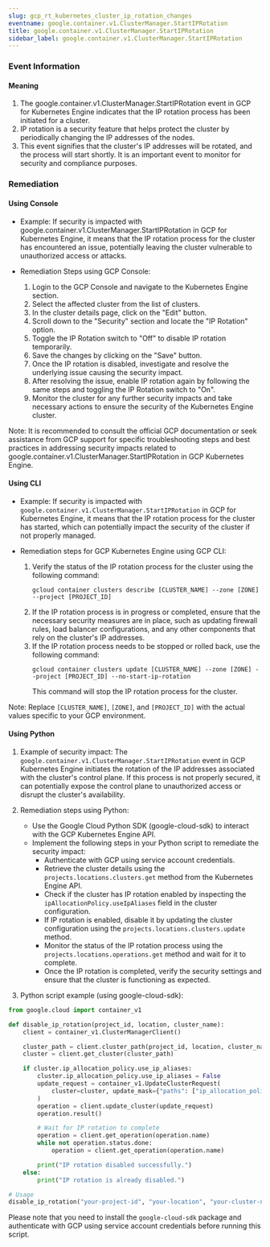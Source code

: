 ```yaml
--- 
slug: gcp_rt_kubernetes_cluster_ip_rotation_changes
eventname: google.container.v1.ClusterManager.StartIPRotation
title: google.container.v1.ClusterManager.StartIPRotation
sidebar_label: google.container.v1.ClusterManager.StartIPRotation
---
```

                       
### Event Information

#### Meaning

1. The google.container.v1.ClusterManager.StartIPRotation event in GCP for Kubernetes Engine indicates that the IP rotation process has been initiated for a cluster.
2. IP rotation is a security feature that helps protect the cluster by periodically changing the IP addresses of the nodes.
3. This event signifies that the cluster's IP addresses will be rotated, and the process will start shortly. It is an important event to monitor for security and compliance purposes.

### Remediation

#### Using Console

- Example: If security is impacted with google.container.v1.ClusterManager.StartIPRotation in GCP for Kubernetes Engine, it means that the IP rotation process for the cluster has encountered an issue, potentially leaving the cluster vulnerable to unauthorized access or attacks.

- Remediation Steps using GCP Console:
  1. Login to the GCP Console and navigate to the Kubernetes Engine section.
  2. Select the affected cluster from the list of clusters.
  3. In the cluster details page, click on the "Edit" button.
  4. Scroll down to the "Security" section and locate the "IP Rotation" option.
  5. Toggle the IP Rotation switch to "Off" to disable IP rotation temporarily.
  6. Save the changes by clicking on the "Save" button.
  7. Once the IP rotation is disabled, investigate and resolve the underlying issue causing the security impact.
  8. After resolving the issue, enable IP rotation again by following the same steps and toggling the IP Rotation switch to "On".
  9. Monitor the cluster for any further security impacts and take necessary actions to ensure the security of the Kubernetes Engine cluster.

Note: It is recommended to consult the official GCP documentation or seek assistance from GCP support for specific troubleshooting steps and best practices in addressing security impacts related to google.container.v1.ClusterManager.StartIPRotation in GCP Kubernetes Engine.

#### Using CLI

- Example: If security is impacted with `google.container.v1.ClusterManager.StartIPRotation` in GCP for Kubernetes Engine, it means that the IP rotation process for the cluster has started, which can potentially impact the security of the cluster if not properly managed.

- Remediation steps for GCP Kubernetes Engine using GCP CLI:
  1. Verify the status of the IP rotation process for the cluster using the following command:
     ```
     gcloud container clusters describe [CLUSTER_NAME] --zone [ZONE] --project [PROJECT_ID]
     ```
  2. If the IP rotation process is in progress or completed, ensure that the necessary security measures are in place, such as updating firewall rules, load balancer configurations, and any other components that rely on the cluster's IP addresses.
  3. If the IP rotation process needs to be stopped or rolled back, use the following command:
     ```
     gcloud container clusters update [CLUSTER_NAME] --zone [ZONE] --project [PROJECT_ID] --no-start-ip-rotation
     ```
     This command will stop the IP rotation process for the cluster.

Note: Replace `[CLUSTER_NAME]`, `[ZONE]`, and `[PROJECT_ID]` with the actual values specific to your GCP environment.

#### Using Python

1. Example of security impact: The `google.container.v1.ClusterManager.StartIPRotation` event in GCP Kubernetes Engine initiates the rotation of the IP addresses associated with the cluster's control plane. If this process is not properly secured, it can potentially expose the control plane to unauthorized access or disrupt the cluster's availability.

2. Remediation steps using Python:
   - Use the Google Cloud Python SDK (google-cloud-sdk) to interact with the GCP Kubernetes Engine API.
   - Implement the following steps in your Python script to remediate the security impact:
     - Authenticate with GCP using service account credentials.
     - Retrieve the cluster details using the `projects.locations.clusters.get` method from the Kubernetes Engine API.
     - Check if the cluster has IP rotation enabled by inspecting the `ipAllocationPolicy.useIpAliases` field in the cluster configuration.
     - If IP rotation is enabled, disable it by updating the cluster configuration using the `projects.locations.clusters.update` method.
     - Monitor the status of the IP rotation process using the `projects.locations.operations.get` method and wait for it to complete.
     - Once the IP rotation is completed, verify the security settings and ensure that the cluster is functioning as expected.

3. Python script example (using google-cloud-sdk):
```python
from google.cloud import container_v1

def disable_ip_rotation(project_id, location, cluster_name):
    client = container_v1.ClusterManagerClient()

    cluster_path = client.cluster_path(project_id, location, cluster_name)
    cluster = client.get_cluster(cluster_path)

    if cluster.ip_allocation_policy.use_ip_aliases:
        cluster.ip_allocation_policy.use_ip_aliases = False
        update_request = container_v1.UpdateClusterRequest(
            cluster=cluster, update_mask={"paths": ["ip_allocation_policy.use_ip_aliases"]}
        )
        operation = client.update_cluster(update_request)
        operation.result()

        # Wait for IP rotation to complete
        operation = client.get_operation(operation.name)
        while not operation.status.done:
            operation = client.get_operation(operation.name)

        print("IP rotation disabled successfully.")
    else:
        print("IP rotation is already disabled.")

# Usage
disable_ip_rotation("your-project-id", "your-location", "your-cluster-name")
```
Please note that you need to install the `google-cloud-sdk` package and authenticate with GCP using service account credentials before running this script.


 